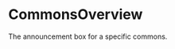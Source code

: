 
<Meta
  title="components/Commons/CommonsOverview"
  component={CommonsOverview}
/>

# CommonsOverview

The announcement box for a specific commons. 

<Canvas>
  <Story name="uncontrolled">
    <CommonsOverview commonsPlus={commonsPlusFixtures.oneCommonsPlus[0]} />
  </Story>
</Canvas>